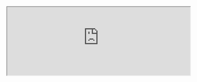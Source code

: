 <Section dark={true}>

  <HomepageFeaturedContent title="Animated math" show_latest_video={true}>
    <HomepageFeaturedItem
      lesson="neural-networks"
      caption="Learn how neural networks work"
      interactive_src="lessons/2017/neural-networks/neural-network-interactive/index"
    />
    <HomepageFeaturedItem
      lesson="vectors"
      caption="Learn how to visualize linear algebra"
      video_src="eola-preview.mp4"
      link="/topics/linear-algebra"
    />
    <HomepageFeaturedItem
      lesson="essence-of-calculus"
      caption="Learn the essence of calculus"
      video_src="../content/lessons/2017/derivatives-power-rule/figures/5.20-6.20-trimmed.mp4#t=0.001"
      link="/topics/calculus"
    />
    <HomepageFeaturedItem
      lesson="clacks"
      caption="Learn how sliding blocks compute an unexpected constant"
      video_src="clacks.mp4"
    />
    <HomepageFeaturedItem
      lesson="fourier-series"
      caption="Learn how this animation relates to the physics of heat"
      video_src="fourier-pi.mp4"
    />
    <HomepageFeaturedItem
      lesson="bitcoin"
      caption="Learn how bitcoin works"
      interactive_src="lessons/2017/bitcoin/live-transactions-interactive/index"
    />
    <HomepageFeaturedItem
      lesson="prime-spirals"
      caption="Learn why polar plots of primes form these spirals"
      video_src="prime-spirals.mp4"
    />
    <HomepageFeaturedItem
      lesson="inscribed-rectangle-problem"
      caption="Learn how topology is used to solve problems"
      video_src="sudanese-band-loop.mp4"
    />
    <HomepageFeaturedItem
      lesson="sphere-area"
      caption="Learn how a sphere's surface area relates to its shadow"
      video_src="sphere-area.mp4"
    />
    <HomepageFeaturedItem
      lesson=""
      caption=""
      image_src="/featured-content/pi-comment.svg"
    />
  </HomepageFeaturedContent>
</Section>

<Section id="lessons">

<LessonGallery show="topic" />

</Section>

<Section>

<iframe src="https://3blue1brown.substack.com/embed" width="480" height="180" />

</Section>


<Section width="narrow">

<Portrait image="images/home/patreon-logo.svg" />

If these lessons add value to your life, consider joining the contributing members who help make them possible.

Benefits range from early access to new videos, to having your name in the video credits.
This model allows for the lessons to remain free from brand integrations and sponsor messages, without introducing paywalls.

<Center>
  <Clickable
    link="https://www.patreon.com/3blue1brown"
    icon="fab fa-patreon"
    text="Memberships"
    design="rounded"
  />

  <Clickable
    link="/thanks"
    icon="fas fa-heart"
    text="Special thanks"
    design="rounded"
  />
</Center>

</Section>
